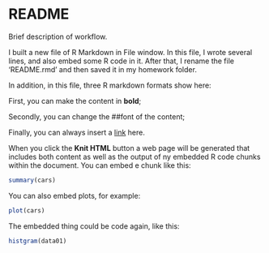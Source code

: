 README
========================================================

Brief description of workflow.

I built a new file of R Markdown in File window.  In this file, I wrote several lines, and also embed some R code in it. After that, I rename the file 'README.rmd' and then saved it in my homework folder.

In addition, in this file, three R markdown formats show here:

First, you can make the content in **bold**;

Secondly, you can change the ##font of the content;

Finally, you can always insert a [link](http://jdunic.github.io/Intro-To-Practical-Computing-R/) here.

When you click the **Knit HTML** button a web page will be generated that includes both content as well as the output of ny embedded R code chunks within the document. You can embed e chunk like this:

```r
summary(cars)
```

You can also embed plots, for example:

```r
plot(cars)
```

The embedded thing could be code again, like this:
```r
histgram(data01)
```

